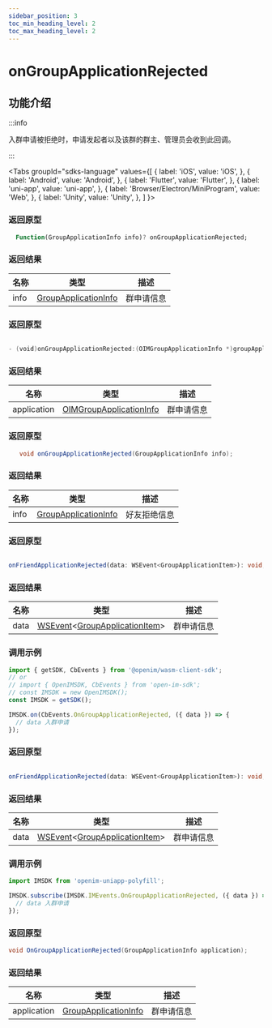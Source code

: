 ```yaml
---
sidebar_position: 3
toc_min_heading_level: 2
toc_max_heading_level: 2
---
```


# onGroupApplicationRejected

## 功能介绍

:::info

入群申请被拒绝时，申请发起者以及该群的群主、管理员会收到此回调。

:::

<Tabs
groupId="sdks-language"
values={[
{ label: 'iOS', value: 'iOS', },
{ label: 'Android', value: 'Android', },
{ label: 'Flutter', value: 'Flutter', },
{ label: 'uni-app', value: 'uni-app', },
{ label: 'Browser/Electron/MiniProgram', value: 'Web', },
{ label: 'Unity', value: 'Unity', },
]
}>

<TabItem value="Flutter">

### 返回原型

```dart showLineNumbers
  Function(GroupApplicationInfo info)? onGroupApplicationRejected;
```

### 返回结果

| 名称 | 类型                                                                   | 描述         |
| ---- | ---------------------------------------------------------------------- | ------------ |
| info | [GroupApplicationInfo](docs/sdks/class/group/groupApplicationInfo.mdx) | 群申请信息 |

</TabItem>

<TabItem value="iOS">

### 返回原型

```swift showLineNumbers

- (void)onGroupApplicationRejected:(OIMGroupApplicationInfo *)groupApplication;

```

### 返回结果

| 名称        | 类型                                                                      | 描述         |
| ----------- | ------------------------------------------------------------------------- | ------------ |
| application | [OIMGroupApplicationInfo](docs/sdks/class/group/groupApplicationInfo.mdx) | 群申请信息 |

</TabItem>

<TabItem value="Android">

### 返回原型

```java showLineNumbers
   void onGroupApplicationRejected(GroupApplicationInfo info);
```

### 返回结果

| 名称 | 类型                                                                   | 描述         |
| ---- | ---------------------------------------------------------------------- | ------------ |
| info | [GroupApplicationInfo](docs/sdks/class/group/groupApplicationInfo.mdx) | 好友拒绝信息 |


</TabItem>

<TabItem value="Web">

### 返回原型

```ts showLineNumbers

onFriendApplicationRejected(data: WSEvent<GroupApplicationItem>): void;

```

### 返回结果

| 名称 | 类型                                                                                                            | 描述       |
| ---- | --------------------------------------------------------------------------------------------------------------- | ---------- |
| data | [WSEvent](docs/sdks/class/response.mdx)<[GroupApplicationItem](docs/sdks/class/group/groupApplicationInfo.mdx)> | 群申请信息 |

### 调用示例

```js showLineNumbers
import { getSDK, CbEvents } from '@openim/wasm-client-sdk';
// or
// import { OpenIMSDK, CbEvents } from 'open-im-sdk';
// const IMSDK = new OpenIMSDK();
const IMSDK = getSDK();

IMSDK.on(CbEvents.OnGroupApplicationRejected, ({ data }) => {
  // data 入群申请
});
```

</TabItem>

<TabItem value="uni-app">

### 返回原型

```ts showLineNumbers

onFriendApplicationRejected(data: WSEvent<GroupApplicationItem>): void;

```

### 返回结果

| 名称 | 类型                                                                                                            | 描述       |
| ---- | --------------------------------------------------------------------------------------------------------------- | ---------- |
| data | [WSEvent](docs/sdks/class/response.mdx)<[GroupApplicationItem](docs/sdks/class/group/groupApplicationInfo.mdx)> | 群申请信息 |

### 调用示例

```js showLineNumbers
import IMSDK from 'openim-uniapp-polyfill';

IMSDK.subscribe(IMSDK.IMEvents.OnGroupApplicationRejected, ({ data }) => {
  // data 入群申请
});
```

</TabItem>

<TabItem value="Unity">

### 返回原型

```C# showLineNumbers
void OnGroupApplicationRejected(GroupApplicationInfo application);
```

### 返回结果

| 名称 | 类型                                                                   | 描述         |
| ---- | ---------------------------------------------------------------------- | ------------ |
| application | [GroupApplicationInfo](docs/sdks/class/group/groupApplicationInfo.mdx) | 群申请信息 |

</TabItem>
</Tabs>
